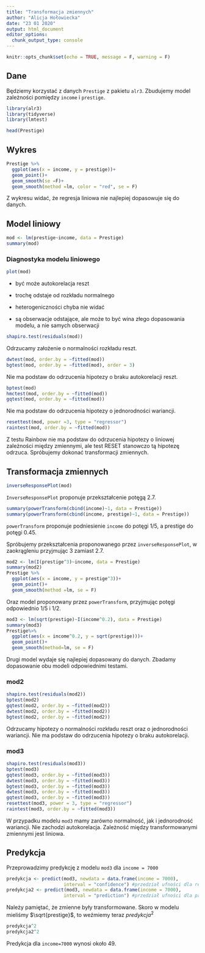 ```yaml
---
title: "Transformacja zmiennych"
author: "Alicja Hołowiecka"
date: "23 01 2020"
output: html_document
editor_options: 
  chunk_output_type: console
---
```


```r
knitr::opts_chunk$set(echo = TRUE, message = F, warning = F)
```

## Dane

Będziemy korzystać z danych `Prestige` z pakietu `alr3`. Zbudujemy model zależności pomiędzy `income` i `prestige`.

```r
library(alr3)
library(tidyverse)
library(lmtest)
```

```r
head(Prestige)
```

## Wykres


```r
Prestige %>%
  ggplot(aes(x = income, y = prestige))+
  geom_point()+
  geom_smooth(se =F)+
  geom_smooth(method =lm, color = "red", se = F)
```

Z wykresu widać, że regresja liniowa nie najlepiej dopasowuje się do danych.

## Model liniowy

```r
mod <- lm(prestige~income, data = Prestige)
summary(mod)
```

### Diagnostyka modelu liniowego

```r
plot(mod)
```

- być może autokorelacja reszt

- trochę odstaje od rozkładu normalnego

- heterogeniczności chyba nie widać

- są obserwacje odstające, ale może to być wina złego dopasowania modelu, a nie samych obserwacji

```r
shapiro.test(residuals(mod))
```

Odrzucamy założenie o normalności rozkładu reszt.

```r
dwtest(mod, order.by = ~fitted(mod))
bgtest(mod, order.by = ~fitted(mod), order = 3)
```

Nie ma podstaw do odrzucenia hipotezy o braku autokorelacji reszt.

```r
bptest(mod)
hmctest(mod, order.by = ~fitted(mod))
gqtest(mod, order.by = ~fitted(mod))
```

Nie ma podstaw do odrzucenia hipotezy o jednorodności wariancji.

```r
resettest(mod, power =3, type = "regressor")
raintest(mod, order.by = ~fitted(mod))
```

Z testu Rainbow nie ma podstaw do odrzucenia hipotezy o liniowej zależności między zmiennymi, ale test RESET stanowczo tą hipotezę odrzuca. Spróbujemy dokonać transformacji zmiennych.

## Transformacja zmiennych

```r
inverseResponsePlot(mod)
```

`InverseResponsePlot` proponuje przekształcenie potęgą 2.7.

```r
summary(powerTransform(cbind(income)~1, data = Prestige))
summary(powerTransform(cbind(income, prestige)~1, data = Prestige))
```

`powerTransform` proponuje podniesienie `income` do potęgi 1/5, a prestige do potęgi 0.45.

Spróbujemy przekształcenia proponowanego przez `inverseResponsePlot`, w zaokrągleniu przyjmując 3 zamiast 2.7.

```r
mod2 <- lm(I(prestige^3)~income, data = Prestige)
summary(mod2)
Prestige %>%
  ggplot(aes(x = income, y = prestige^3))+
  geom_point()+
  geom_smooth(method =lm, se = F)
```

Oraz model proponowany przez `powerTransform`, przyjmując potęgi odpowiednio 1/5 i 1/2.

```r
mod3 <- lm(sqrt(prestige)~I(income^0.2), data = Prestige)
summary(mod3)
Prestige%>%
  ggplot(aes(x = income^0.2, y = sqrt(prestige)))+
  geom_point()+
  geom_smooth(method=lm, se = F)
```

Drugi model wydaje się najlepiej dopasowany do danych. Zbadamy dopasowanie obu modeli odpowiednimi testami.

### mod2

```r
shapiro.test(residuals(mod2))
bptest(mod2)
gqtest(mod2, order.by = ~fitted(mod2))
dwtest(mod2, order.by = ~fitted(mod2))
bgtest(mod2, order.by = ~fitted(mod2))
```

Odrzucamy hipotezy o normalności rozkładu reszt oraz o jednorodności wariancji. Nie ma podstaw do odrzucenia hipotezy o braku autokorelacji.

### mod3

```r
shapiro.test(residuals(mod3))
bptest(mod3)
gqtest(mod3, order.by = ~fitted(mod3))
dwtest(mod3, order.by = ~fitted(mod3))
bgtest(mod3, order.by = ~fitted(mod3))
dwtest(mod3, order.by = ~fitted(mod3))
gqtest(mod3, order.by = ~fitted(mod3))
resettest(mod3, power = 3, type = "regressor")
raintest(mod3, order.by = ~fitted(mod3))
```

W przypadku modelu `mod3` mamy zarówno normalność, jak i jednorodność wariancji. Nie zachodzi autokorelacja.
Zależność między transformowanymi zmiennymi jest liniowa.

## Predykcja

Przeprowadzimy predykcję z modelu `mod3` dla `income = 7000`

```r
predykcja <- predict(mod3, newdata = data.frame(income = 7000),
                     interval = "confidence") #przedział ufności dla regresji
predykcja2 <- predict(mod3, newdata = data.frame(income = 7000),
                     interval = "prediction") #przedział ufności dla predykcji

```

Należy pamiętać, że zmienne były transformowane. Skoro w modelu mieliśmy $\sqrt{prestige}$, to weźmiemy teraz $predykcja^2$

```r
predykcja^2
predykcja2^2
```

Predykcja dla `income=7000` wynosi około 49.
